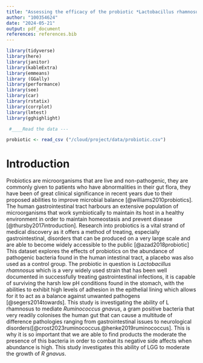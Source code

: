 ```yaml
---
title: "Assessing the efficacy of the probiotic *Lactobacillus rhamnosus* in its ability to moderate the number of the pathogenic bacteria *Ruminococcus gnavus* found in the small intestine. "
author: "100354624"
date: "2024-05-21"
output: pdf_document
references: references.bib
---
```


``` r
library(tidyverse)
library(here)
library(janitor)
library(kableExtra)
library(emmeans)
library (GGally)
library(performance)
library(see)
library(car)
library(rstatix)
library(corrplot)
library(lmtest)
library(gghighlight)
```


```r

 #____Read the data --- 

probiotic <- read_csv ("/cloud/project/data/probiotic.csv")

```

# **Introduction**
Probiotics are microorganisms that are live and non-pathogenic, they are commonly given to patients who have abnormalities in their gut flora, they have been of great clinical significance in recent years due to their proposed abilities to improve microbial balance [@williams2010probiotics]. The human gastrointestinal tract harbours an extensive population of microorganisms that work symbiotically to maintain its host in a healthy environment in order to maintain homeostasis and prevent disease [@thursby2017introduction].  Research into probiotics is a vital strand of medical discovery as it offers a method of treating, especially gastrointestinal, disorders that can be produced on a very large scale and are able to become widely accessible to the public [@azad2018probiotic] This dataset explores the effects of probiotics on the abundance of pathogenic bacteria found in the human intestinal tract, a placebo was also used as a control group. The probiotic in question is *Lactobacillus rhamnosus* which is a very widely used strain that has been well documented in successfully treating gastrointestinal infections, it is capable of surviving the harsh low pH conditions found in the stomach, with the abilities to exhibit high levels of adhesion in the epithelial lining which allows for it to act as a balance against unwanted pathogens [@segers2014towards]. This study is investigating the ability of L rhamnosus to mediate *Ruminococcus gnavus*, a gram positive bacteria that very readily colonises the human gut that can cause a multitude of difference pathologies ranging from gastrointestinal issues to neurological disorders([@crost2023ruminococcus.@henke2019ruminococcus]. This is why it is so important that we are able to find products the moderate the presence of this bacteria in order to combat its negative side affects when abundance is high. This study investigates this ability of LGG to moderate the growth of *R gnavus*. 



